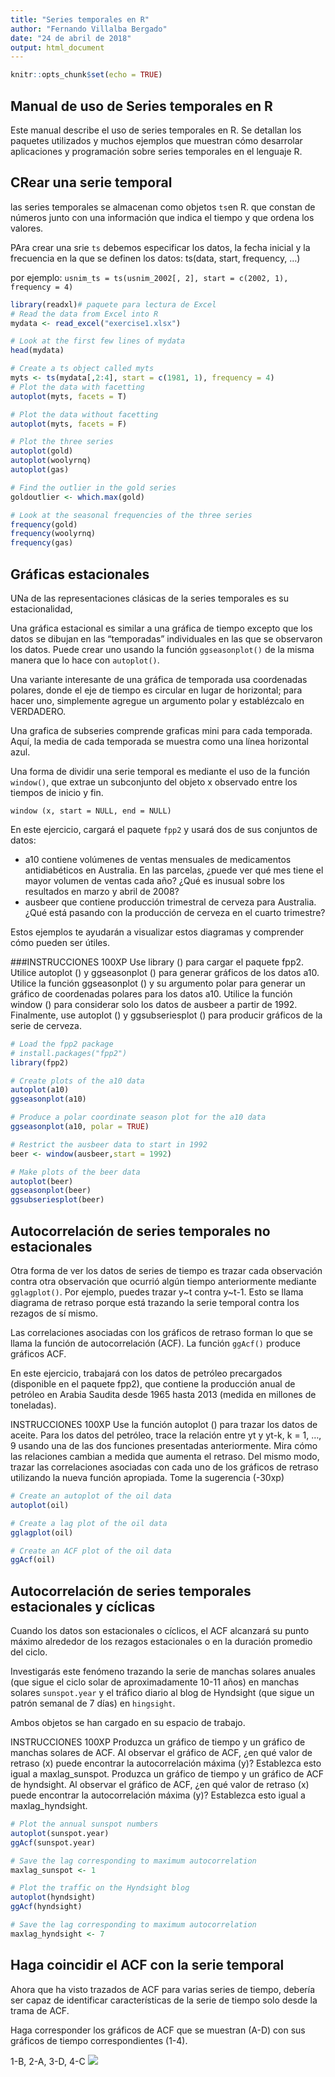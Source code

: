 ```yaml
---
title: "Series temporales en R"
author: "Fernando Villalba Bergado"
date: "24 de abril de 2018"
output: html_document
---
```


```r
knitr::opts_chunk$set(echo = TRUE)
```

## Manual de uso de Series temporales en R
Este manual describe el uso de series temporales en R. Se detallan los paquetes utilizados y muchos ejemplos que muestran cómo desarrolar aplicaciones y programación sobre series temporales en el lenguaje R.

## CRear una serie temporal
las series temporales se almacenan como objetos `ts`en R. que constan de números junto con una información que indica el tiempo y que ordena los valores.

PAra crear una srie `ts` debemos especificar los datos, la fecha inicial y la frecuencia en la que se definen los datos:
ts(data, start, frequency, ...)

por ejemplo:
`usnim_ts = ts(usnim_2002[, 2], start = c(2002, 1), frequency = 4)`


```r
library(readxl)# paquete para lectura de Excel
# Read the data from Excel into R
mydata <- read_excel("exercise1.xlsx")

# Look at the first few lines of mydata
head(mydata)

# Create a ts object called myts
myts <- ts(mydata[,2:4], start = c(1981, 1), frequency = 4)
# Plot the data with facetting
autoplot(myts, facets = T)

# Plot the data without facetting
autoplot(myts, facets = F)

# Plot the three series
autoplot(gold)
autoplot(woolyrnq)
autoplot(gas)

# Find the outlier in the gold series
goldoutlier <- which.max(gold)

# Look at the seasonal frequencies of the three series
frequency(gold)
frequency(woolyrnq)
frequency(gas)
```
## Gráficas estacionales
UNa de las representaciones clásicas de la series temporales es su estacionalidad,

Una gráfica estacional es similar a una gráfica de tiempo excepto que los datos se dibujan en las "temporadas" individuales en las que se observaron los datos. Puede crear uno usando la función `ggseasonplot()` de la misma manera que lo hace con `autoplot()`.

Una variante interesante de una gráfica de temporada usa coordenadas polares, donde el eje de tiempo es circular en lugar de horizontal; para hacer uno, simplemente agregue un argumento polar y establézcalo en VERDADERO.

Una grafica de subseries comprende graficas mini para cada temporada. Aquí, la media de cada temporada se muestra como una línea horizontal azul.

Una forma de dividir una serie temporal es mediante el uso de la función `window()`, que extrae un subconjunto del objeto x observado entre los tiempos de inicio y fin.

`window (x, start = NULL, end = NULL)` 

En este ejercicio, cargará el paquete `fpp2` y usará dos de sus conjuntos de datos:

 * a10 contiene volúmenes de ventas mensuales de medicamentos antidiabéticos en Australia. En las parcelas, ¿puede ver qué mes tiene el mayor volumen de ventas cada año? ¿Qué es inusual sobre los resultados en marzo y abril de 2008?
 * ausbeer que contiene producción trimestral de cerveza para Australia. ¿Qué está pasando con la producción de cerveza en el cuarto trimestre?
 
Estos ejemplos te ayudarán a visualizar estos diagramas y comprender cómo pueden ser útiles.

###INSTRUCCIONES
100XP
Use library () para cargar el paquete fpp2.
Utilice autoplot () y ggseasonplot () para generar gráficos de los datos a10.
Utilice la función ggseasonplot () y su argumento polar para generar un gráfico de coordenadas polares para los datos a10.
Utilice la función window () para considerar solo los datos de ausbeer a partir de 1992.
Finalmente, use autoplot () y ggsubseriesplot () para producir gráficos de la serie de cerveza.
```r
# Load the fpp2 package
# install.packages("fpp2")
library(fpp2)

# Create plots of the a10 data
autoplot(a10)
ggseasonplot(a10)

# Produce a polar coordinate season plot for the a10 data
ggseasonplot(a10, polar = TRUE)

# Restrict the ausbeer data to start in 1992
beer <- window(ausbeer,start = 1992)

# Make plots of the beer data
autoplot(beer)
ggseasonplot(beer)
ggsubseriesplot(beer)
```
## Autocorrelación de series temporales no estacionales
Otra forma de ver los datos de series de tiempo es trazar cada observación contra otra observación que ocurrió algún tiempo anteriormente mediante `gglagplot()`.
Por ejemplo, puedes trazar y~t contra y~t-1. Esto se llama diagrama de retraso porque está trazando la serie temporal contra los rezagos de sí mismo.

Las correlaciones asociadas con los gráficos de retraso forman lo que se llama la función de autocorrelación (ACF). La función `ggAcf()` produce gráficos ACF.

En este ejercicio, trabajará con los datos de petróleo precargados (disponible en el paquete fpp2), que contiene la producción anual de petróleo en Arabia Saudita desde 1965 hasta 2013 (medida en millones de toneladas).

INSTRUCCIONES
100XP
Use la función autoplot () para trazar los datos de aceite.
Para los datos del petróleo, trace la relación entre yt y yt-k, k = 1, ..., 9 usando una de las dos funciones presentadas anteriormente. Mira cómo las relaciones cambian a medida que aumenta el retraso.
Del mismo modo, trazar las correlaciones asociadas con cada uno de los gráficos de retraso utilizando la nueva función apropiada.
Tome la sugerencia (-30xp)
```r
# Create an autoplot of the oil data
autoplot(oil)

# Create a lag plot of the oil data
gglagplot(oil)

# Create an ACF plot of the oil data
ggAcf(oil)
```
## Autocorrelación de series temporales estacionales y cíclicas
Cuando los datos son estacionales o cíclicos, el ACF alcanzará su punto máximo alrededor de los rezagos estacionales o en la duración promedio del ciclo.

Investigarás este fenómeno trazando la serie de manchas solares anuales (que sigue el ciclo solar de aproximadamente 10-11 años) en manchas solares `sunspot.year` y el tráfico diario al blog de Hyndsight (que sigue un patrón semanal de 7 días) en `hingsight`.

Ambos objetos se han cargado en su espacio de trabajo.

INSTRUCCIONES
100XP
Produzca un gráfico de tiempo y un gráfico de manchas solares de ACF.
Al observar el gráfico de ACF, ¿en qué valor de retraso (x) puede encontrar la autocorrelación máxima (y)? Establezca esto igual a maxlag_sunspot.
Produzca un gráfico de tiempo y un gráfico de ACF de hyndsight.
Al observar el gráfico de ACF, ¿en qué valor de retraso (x) puede encontrar la autocorrelación máxima (y)? Establezca esto igual a maxlag_hyndsight.

```r
# Plot the annual sunspot numbers
autoplot(sunspot.year)
ggAcf(sunspot.year)

# Save the lag corresponding to maximum autocorrelation
maxlag_sunspot <- 1

# Plot the traffic on the Hyndsight blog
autoplot(hyndsight)
ggAcf(hyndsight)

# Save the lag corresponding to maximum autocorrelation
maxlag_hyndsight <- 7
```
## Haga coincidir el ACF con la serie temporal
Ahora que ha visto trazados de ACF para varias series de tiempo, debería ser capaz de identificar características de la serie de tiempo solo desde la trama de ACF.

Haga corresponder los gráficos de ACF que se muestran (A-D) con sus gráficos de tiempo correspondientes (1-4).

1-B, 2-A, 3-D, 4-C
![](imagenes/comparar_graficas_ACF.png)


